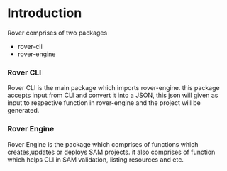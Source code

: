 # Introduction


Rover comprises of two packages
 
 * rover-cli 
 * rover-engine

### Rover CLI
Rover CLI is the main package which imports rover-engine. this package accepts input from CLI and convert it into a JSON, this json will given as input to respective function in rover-engine and the project will be generated.

### Rover Engine
Rover Engine is the package which comprises of functions which creates,updates or deploys SAM projects.
it also comprises of function which helps CLI in SAM validation, listing resources and etc.